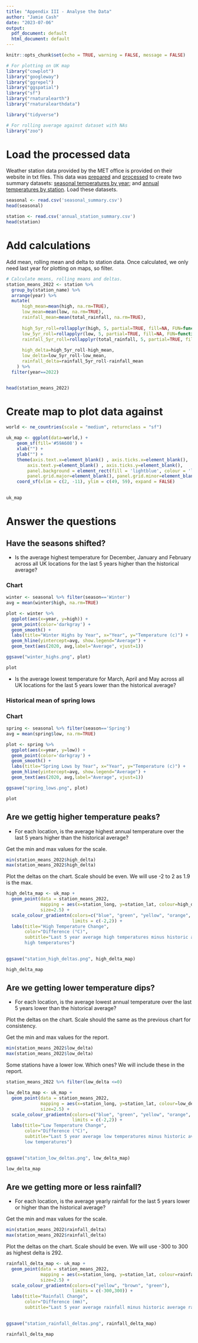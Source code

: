 ```yaml
---
title: "Appendix III - Analyse the Data"
author: "Jamie Cash"
date: "2023-07-06"
output:
  pdf_document: default
  html_document: default
---
```


```r
knitr::opts_chunk$set(echo = TRUE, warning = FALSE, message = FALSE) 
```

```r
# For plotting on UK map
library("cowplot")
library("googleway")
library("ggrepel")
library("ggspatial")
library("sf")
library("rnaturalearth")
library("rnaturalearthdata")

library("tidyverse")

# For rolling average against dataset with NAs
library("zoo")
```

# Load the processed data

Weather station data provided by the MET office is provided on their website in txt files. This data was [prepared](prepare.html) and [processed](process.html) to create two summary datasets: [seasonal temperatures by year](seasonal_summary.csv); and [annual temperatures by station](annual_station_summary.csv). Load these datasets.

```r
seasonal <- read.csv('seasonal_summary.csv')
head(seasonal)
```
```r
station <- read.csv('annual_station_summary.csv')
head(station)
```
# Add calculations

Add mean, rolling mean and delta to station data. Once calculated, we only need 
last year for plotting on maps, so filter.

```r
# Calculate means, rolling means and deltas.
station_means_2022 <- station %>% 
  group_by(station_name) %>% 
  arrange(year) %>% 
  mutate(
      high_mean=mean(high, na.rm=TRUE),
      low_mean=mean(low, na.rm=TRUE),
      rainfall_mean=mean(total_rainfall, na.rm=TRUE),
      
      high_5yr_roll=rollapplyr(high, 5, partial=TRUE, fill=NA, FUN=function(x) mean(x, na.rm=TRUE)),
      low_5yr_roll=rollapplyr(low, 5, partial=TRUE, fill=NA, FUN=function(x) mean(x, na.rm=TRUE)),
      rainfall_5yr_roll=rollapplyr(total_rainfall, 5, partial=TRUE, fill=NA, FUN=function(x) mean(x, na.rm=TRUE)),
      
      high_delta=high_5yr_roll-high_mean,
      low_delta=low_5yr_roll-low_mean,
      rainfall_delta=rainfall_5yr_roll-rainfall_mean
    ) %>% 
  filter(year==2022)


head(station_means_2022) 
```

# Create map to plot data against

```r
world <- ne_countries(scale = "medium", returnclass = "sf")

uk_map <- ggplot(data=world,) +
    geom_sf(fill='#59A608') +
    xlab("") + 
    ylab("") +
    theme(axis.text.x=element_blank() , axis.ticks.x=element_blank(), 
        axis.text.y=element_blank() , axis.ticks.y=element_blank(), 
        panel.background = element_rect(fill = 'lightblue', colour = 'lightblue'),
        panel.grid.major=element_blank(), panel.grid.minor=element_blank()  ) +
    coord_sf(xlim = c(2, -11), ylim = c(49, 59), expand = FALSE)
    

uk_map
```

# Answer the questions

## Have the seasons shifted?

* Is the average highest temperature for December, January and February across all UK locations for the last 5 years higher than the  historical average?

### Chart

```r
winter <- seasonal %>% filter(season=='Winter')
avg = mean(winter$high, na.rm=TRUE)

plot <- winter %>%
  ggplot(aes(x=year, y=high)) +
  geom_point(color='darkgray') +
  geom_smooth() +
  labs(title="Winter Highs by Year", x="Year", y="Temperature (c)") +
  geom_hline(yintercept=avg, show.legend="Average") +
  geom_text(aes(2020, avg,label="Average", vjust=1))

ggsave("winter_highs.png", plot)

plot
```

* Is the average lowest temperature for March, April and May across all UK locations for the last 5 years lower than the  historical average?

### Historical mean of spring lows

### Chart

```r
spring <- seasonal %>% filter(season=='Spring')
avg = mean(spring$low, na.rm=TRUE)

plot <- spring %>%
  ggplot(aes(x=year, y=low)) +
  geom_point(color='darkgray') +
  geom_smooth() +
  labs(title="Spring Lows by Year", x="Year", y="Temperature (c)") +
  geom_hline(yintercept=avg, show.legend="Average") +
  geom_text(aes(2020, avg,label="Average", vjust=1))

ggsave("spring_lows.png", plot)

plot
```

## Are we gettig higher temperature peaks?

* For each location, is the average highest annual temperature over the last 5 years higher than the historical average?

Get the min and max values for the scale.

```r
min(station_means_2022$high_delta)
max(station_means_2022$high_delta)
```

Plot the deltas on the chart. Scale should be even. We will use -2 to 2 as 1.9 
is the max.

```r
high_delta_map <- uk_map +
  geom_point(data = station_means_2022, 
             mapping = aes(x=station_long, y=station_lat, colour=high_delta),
             size=2.5) +
  scale_colour_gradientn(colors=c("blue", "green", "yellow", "orange", "darkred"), 
                         limits = c(-2,2)) +
  labs(title="High Temperature Change", 
       color="Difference (°C)",
       subtitle="Last 5 year average high temperatures minus historic average 
       high temperatures")
  

ggsave("station_high_deltas.png", high_delta_map)

high_delta_map
```

## Are we getting lower temperature dips?

* For each location, is the average lowest annual temperature over the last 5 years lower than the historical average?

Plot the deltas on the chart. Scale should the same as the previous chart for consistency.

Get the min and max values for the report.

```r
min(station_means_2022$low_delta)
max(station_means_2022$low_delta)
```

Some stations have a lower low. Which ones? We will include these in the report.

```r
station_means_2022 %>% filter(low_delta <=0)
```


```r
low_delta_map <- uk_map +
  geom_point(data = station_means_2022, 
             mapping = aes(x=station_long, y=station_lat, colour=low_delta),
             size=2.5) +
  scale_colour_gradientn(colors=c("blue", "green", "yellow", "orange", "darkred"), 
                         limits = c(-2,2)) +
  labs(title="Low Temperature Change", 
       color="Difference (°C)",
       subtitle="Last 5 year average low temperatures minus historic average 
       low temperatures")
  

ggsave("station_low_deltas.png", low_delta_map)

low_delta_map
```


## Are we getting more or less rainfall?

* For each location, is the average yearly rainfall for the last 5 years lower or higher than the historical average?

Get the min and max values for the scale.

```r
min(station_means_2022$rainfall_delta)
max(station_means_2022$rainfall_delta)
```

Plot the deltas on the chart. Scale should be even. We will use -300 to 300 as highest delta is 292.

```r
rainfall_delta_map <- uk_map +
  geom_point(data = station_means_2022, 
             mapping = aes(x=station_long, y=station_lat, colour=rainfall_delta),
             size=2.5) +
  scale_colour_gradientn(colors=c("yellow", "brown", "green"), 
                         limits = c(-300,300)) +
  labs(title="Rainfall Change", 
       color="Difference (mm)",
       subtitle="Last 5 year average rainfall minus historic average rainfall")
  

ggsave("station_rainfall_deltas.png", rainfall_delta_map)

rainfall_delta_map
```


